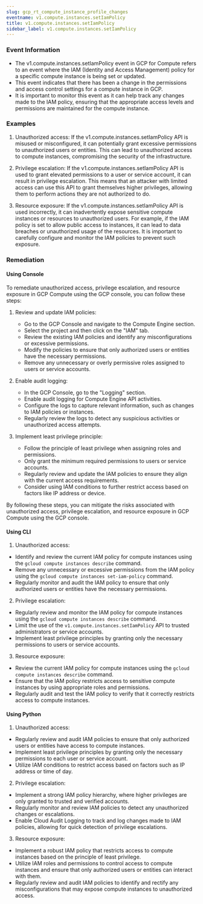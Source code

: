 ```yaml
--- 
slug: gcp_rt_compute_instance_profile_changes
eventname: v1.compute.instances.setIamPolicy
title: v1.compute.instances.setIamPolicy
sidebar_label: v1.compute.instances.setIamPolicy
---
```

                       
### Event Information

- The v1.compute.instances.setIamPolicy event in GCP for Compute refers to an event where the IAM (Identity and Access Management) policy for a specific compute instance is being set or updated.
- This event indicates that there has been a change in the permissions and access control settings for a compute instance in GCP.
- It is important to monitor this event as it can help track any changes made to the IAM policy, ensuring that the appropriate access levels and permissions are maintained for the compute instance.


### Examples

1. Unauthorized access: If the v1.compute.instances.setIamPolicy API is misused or misconfigured, it can potentially grant excessive permissions to unauthorized users or entities. This can lead to unauthorized access to compute instances, compromising the security of the infrastructure.

2. Privilege escalation: If the v1.compute.instances.setIamPolicy API is used to grant elevated permissions to a user or service account, it can result in privilege escalation. This means that an attacker with limited access can use this API to grant themselves higher privileges, allowing them to perform actions they are not authorized to do.

3. Resource exposure: If the v1.compute.instances.setIamPolicy API is used incorrectly, it can inadvertently expose sensitive compute instances or resources to unauthorized users. For example, if the IAM policy is set to allow public access to instances, it can lead to data breaches or unauthorized usage of the resources. It is important to carefully configure and monitor the IAM policies to prevent such exposure.

### Remediation

#### Using Console

To remediate unauthorized access, privilege escalation, and resource exposure in GCP Compute using the GCP console, you can follow these steps:

1. Review and update IAM policies:
   - Go to the GCP Console and navigate to the Compute Engine section.
   - Select the project and then click on the "IAM" tab.
   - Review the existing IAM policies and identify any misconfigurations or excessive permissions.
   - Modify the policies to ensure that only authorized users or entities have the necessary permissions.
   - Remove any unnecessary or overly permissive roles assigned to users or service accounts.

2. Enable audit logging:
   - In the GCP Console, go to the "Logging" section.
   - Enable audit logging for Compute Engine API activities.
   - Configure the logs to capture relevant information, such as changes to IAM policies or instances.
   - Regularly review the logs to detect any suspicious activities or unauthorized access attempts.

3. Implement least privilege principle:
   - Follow the principle of least privilege when assigning roles and permissions.
   - Only grant the minimum required permissions to users or service accounts.
   - Regularly review and update the IAM policies to ensure they align with the current access requirements.
   - Consider using IAM conditions to further restrict access based on factors like IP address or device.

By following these steps, you can mitigate the risks associated with unauthorized access, privilege escalation, and resource exposure in GCP Compute using the GCP console.

#### Using CLI

1. Unauthorized access:
- Identify and review the current IAM policy for compute instances using the `gcloud compute instances describe` command.
- Remove any unnecessary or excessive permissions from the IAM policy using the `gcloud compute instances set-iam-policy` command.
- Regularly monitor and audit the IAM policy to ensure that only authorized users or entities have the necessary permissions.

2. Privilege escalation:
- Regularly review and monitor the IAM policy for compute instances using the `gcloud compute instances describe` command.
- Limit the use of the `v1.compute.instances.setIamPolicy` API to trusted administrators or service accounts.
- Implement least privilege principles by granting only the necessary permissions to users or service accounts.

3. Resource exposure:
- Review the current IAM policy for compute instances using the `gcloud compute instances describe` command.
- Ensure that the IAM policy restricts access to sensitive compute instances by using appropriate roles and permissions.
- Regularly audit and test the IAM policy to verify that it correctly restricts access to compute instances.

#### Using Python

1. Unauthorized access:
- Regularly review and audit IAM policies to ensure that only authorized users or entities have access to compute instances.
- Implement least privilege principles by granting only the necessary permissions to each user or service account.
- Utilize IAM conditions to restrict access based on factors such as IP address or time of day.

2. Privilege escalation:
- Implement a strong IAM policy hierarchy, where higher privileges are only granted to trusted and verified accounts.
- Regularly monitor and review IAM policies to detect any unauthorized changes or escalations.
- Enable Cloud Audit Logging to track and log changes made to IAM policies, allowing for quick detection of privilege escalations.

3. Resource exposure:
- Implement a robust IAM policy that restricts access to compute instances based on the principle of least privilege.
- Utilize IAM roles and permissions to control access to compute instances and ensure that only authorized users or entities can interact with them.
- Regularly review and audit IAM policies to identify and rectify any misconfigurations that may expose compute instances to unauthorized access.


 
